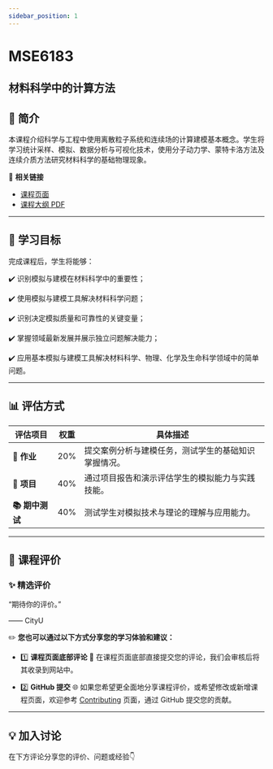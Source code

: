 ```yaml
---
sidebar_position: 1
---
```


# MSE6183
## 材料科学中的计算方法

## **📘 简介**
本课程介绍科学与工程中使用离散粒子系统和连续场的计算建模基本概念。学生将学习统计采样、模拟、数据分析与可视化技术，使用分子动力学、蒙特卡洛方法及连续介质方法研究材料科学的基础物理现象。

🔗 **相关链接**
- [课程页面](https://www.cityu.edu.hk/catalogue/pg/202526/course/MSE6183.htm)
- [课程大纲 PDF](https://www.cityu.edu.hk/catalogue/pg/202526/course/MSE6183.pdf)

---

## **🎯 学习目标**

完成课程后，学生将能够：

✔️ 识别模拟与建模在材料科学中的重要性；

✔️ 使用模拟与建模工具解决材料科学问题；

✔️ 识别决定模拟质量和可靠性的关键变量；

✔️ 掌握领域最新发展并展示独立问题解决能力；

✔️ 应用基本模拟与建模工具解决材料科学、物理、化学及生命科学领域中的简单问题。

---

## **📊 评估方式**

| **评估项目**           | **权重** | **具体描述**                                                                                       |
|-----------------------|---------|---------------------------------------------------------------------------------------------------|
| **📝 作业**           | 20%     | 提交案例分析与建模任务，测试学生的基础知识掌握情况。                                               |
| **📝 项目**           | 40%     | 通过项目报告和演示评估学生的模拟能力与实践技能。                                                   |
| **📚 期中测试**        | 40%     | 测试学生对模拟技术与理论的理解与应用能力。                                                         |

---

## **💬 课程评价**

### ✨ **精选评价**
<div className={commentStyles.commentBox}>
    <p className={commentStyles.commentText}>
        “期待你的评价。”
    </p>
    <p className={commentStyles.commentAuthor}>—— CityU</p>
</div>

✏️ **您也可以通过以下方式分享您的学习体验和建议：**

- 1️⃣ **课程页面底部评论**
💬 在课程页面底部直接提交您的评论，我们会审核后将其收录到网站中。

- 2️⃣ **GitHub 提交**
🌐 如果您希望更全面地分享课程评价，或希望修改或新增课程页面，欢迎参考 [Contributing](/contributing) 页面，通过 GitHub 提交您的贡献。

---

## **💡 加入讨论**

在下方评论分享您的评价、问题或经验👇
<Utterances />